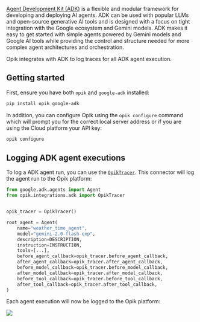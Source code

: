 [Agent Development Kit (ADK)](https://google.github.io/adk-docs/) is a flexible and modular framework for developing and deploying AI agents. ADK can be used with popular LLMs and open-source generative AI tools and is designed with a focus on tight integration with the Google ecosystem and Gemini models. ADK makes it easy to get started with simple agents powered by Gemini models and Google AI tools while providing the control and structure needed for more complex agent architectures and orchestration.

Opik integrates with ADK to log traces for all ADK agent execution.

## Getting started

First, ensure you have both `opik` and `google-adk` installed:

```bash
pip install opik google-adk
```

In addition, you can configure Opik using the `opik configure` command which will prompt you for the correct local server address or if you are using the Cloud platform your API key:

```bash {pytest_codeblocks_skip=true}
opik configure
```

## Logging ADK agent executions

To log a ADK agent run, you can use the [`OpikTracer`](TODO). This connector will log the agent run to the Opik platform:

```python
from google.adk.agents import Agent
from opik.integrations.adk import OpikTracer


opik_tracer = OpikTracer()

root_agent = Agent(
    name="weather_time_agent",
    model="gemini-2.0-flash-exp",
    description=DESCRIPTION,
    instruction=INSTRUCTION,
    tools=[...],
    before_agent_callback=opik_tracer.before_agent_callback,
    after_agent_callback=opik_tracer.after_agent_callback,
    before_model_callback=opik_tracer.before_model_callback,
    after_model_callback=opik_tracer.after_model_callback,
    before_tool_callback=opik_tracer.before_tool_callback,
    after_tool_callback=opik_tracer.after_tool_callback,
)
```

Each agent execution will now be logged to the Opik platform:

<Frame>
  <img src="/img/cookbook/adk_trace_cookbook.png" />
</Frame>
